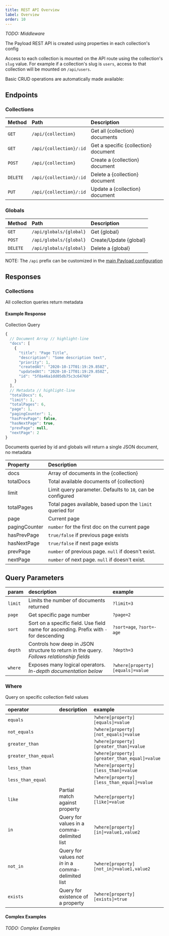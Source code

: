 ```yaml
---
title: REST API Overview
label: Overview
order: 10
---
```


_TODO: Middleware_

<Banner type="info">
  The Payload REST API is created using properties in each collection's config
</Banner>

Access to each collection is mounted on the API route using the collection's `slug` value. For example if a collection's slug is `users`, access to that collection will be mounted on `/api/users`.

Basic CRUD operations are automatically made available:

## Endpoints

### Collections

| Method   | Path                    | Description                          |
| :------- | :---------------------- | :----------------------------------- |
| `GET`    | `/api/{collection}`     | Get all {collection} documents       |
| `GET`    | `/api/{collection}/:id` | Get a specific {collection} document |
| `POST`   | `/api/{collection}`     | Create a {collection} document       |
| `DELETE` | `/api/{collection}/:id` | Delete a {collection} document       |
| `PUT`    | `/api/{collection}/:id` | Update a {collection} document       |

### Globals

| Method   | Path                    | Description            |
| :------- | :---------------------- | :--------------------- |
| `GET`    | `/api/globals/{global}` | Get {global}           |
| `POST`   | `/api/globals/{global}` | Create/Update {global} |
| `DELETE` | `/api/globals/{global}` | Delete a {global}      |

NOTE: The `/api` prefix can be customized in the [main Payload configuration](../Configuration/main)

## Responses

### Collections

All collection queries return metadata

#### Example Response

Collection Query

```js
{
  // Document Array // highlight-line
  "docs": [
    {
      "title": "Page Title",
      "description": "Some description text",
      "priority": 1,
      "createdAt": "2020-10-17T01:19:29.858Z",
      "updatedAt": "2020-10-17T01:19:29.858Z",
      "id": "5f8a46a1dd05db75c3c64760"
    }
  ],
  // Metadata // highlight-line
  "totalDocs": 6,
  "limit": 1,
  "totalPages": 6,
  "page": 1,
  "pagingCounter": 1,
  "hasPrevPage": false,
  "hasNextPage": true,
  "prevPage": null,
  "nextPage": 2
}
```

Documents queried by id and globals will return a single JSON document, no metadata

| Property      | Description                                                |
| :------------ | :--------------------------------------------------------- |
| docs          | Array of documents in the {collection}                     |
| totalDocs     | Total available documents of {collection}                  |
| limit         | Limit query parameter. Defaults to `10`, can be configured |
| totalPages    | Total pages available, based upon the `limit` queried for  |
| page          | Current page                                               |
| pagingCounter | `number` for the first doc on the current page             |
| hasPrevPage   | `true/false` if previous page exists                       |
| hasNextPage   | `true/false` if next page exists                           |
| prevPage      | `number` of previous page. `null` if doesn't exist.        |
| nextPage      | `number` of next page. `null` if doesn't exist.            |

## Query Parameters

| param   | description                                                                               | example                          |
| :------ | :---------------------------------------------------------------------------------------- | :------------------------------- |
| `limit` | Limits the number of documents returned                                                   | `?limit=3`                       |
| `page`  | Get specific page number                                                                  | `?page=2`                        |
| `sort`  | Sort on a specific field. Use field name for ascending. Prefix with `-` for descending    | `?sort=age`, `?sort=-age`        |
| `depth` | Controls how deep in JSON structure to return in the query. _Follows relationship fields_ | `?depth=3`                       |
| `where` | Exposes many logical operators. _In-depth documentation below_                            | `?where[property][equals]=value` |

### Where

Query on specific collection field values

| operator             | description                                         | example                                      |
| :------------------- | :-------------------------------------------------- | :------------------------------------------- |
| `equals`             |                                                     | `?where[property][equals]=value`             |
| `not_equals`         |                                                     | `?where[property][not_equals]=value`         |
| `greater_than`       |                                                     | `?where[property][greater_than]=value`       |
| `greater_than_equal` |                                                     | `?where[property][greater_than_equal]=value` |
| `less_than`          |                                                     | `?where[property][less_than]=value`          |
| `less_than_equal`    |                                                     | `?where[property][less_than_equal]=value`    |
| `like`               | Partial match against property                      | `?where[property][like]=value`               |
| `in`                 | Query for values in a comma-delimited list          | `?where[property][in]=value1,value2`         |
| `not_in`             | Query for values _not in_ in a comma-delimited list | `?where[property][not_in]=value1,value2`     |
| `exists`             | Query for existence of a property                   | `?where[property][exists]=true`              |

#### Complex Examples

_TODO: Complex Examples_
